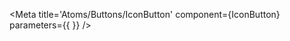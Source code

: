 
<Meta title='Atoms/Buttons/IconButton' component={IconButton} parameters={{ }} />

<Title of={IconButton} />

> *This component is categorized as an atom.*

## Description
<Description of={IconButton} />

## Stories

### Default
<Canvas>
  <Story name='Default'>
    {{
      components: { IconButton },
      template: `<IconButton :icon="iconKnob" :kind="kindKnob" :size="sizeKnob" :tooltip="tooltipKnob" :disabled="disabledKnob" @click="handleClick" />`,
      props: {
        iconKnob: {
          type: String,
          default: select('Icon', Object.keys(icons), 'play')
        },
        kindKnob: {
          type: String,
          default: select('Kind', idsOf(kinds), mainOf(kinds))
        },
        sizeKnob: {
          type: String,
          default: select('Size', idsOf(sizes), mainOf(sizes))
        },
        tooltipKnob: {
          type: String,
          default: text('Tooltip', 'Play')
        },
        disabledKnob: {
          type: Boolean,
          default: boolean('Disabled', false)
        }
      },
      methods: {
        handleClick(e) {
          action('Click')(e);
        }
      }
    }}
  </Story>
</Canvas>

### Group
<Canvas>
  <Story name='Group'>
    {{
      components: { IconButton },
      template: `
        <div>
          <IconButton
            v-for="({ icon, kind, tooltip }, index) in group"
            :key="index"
            :kind="kind"
            :icon="icon"
            :tooltip="tooltip"
          />
        </div>
      `,
      data() {
        return {
          group: [
            {
              icon: 'single-man-circle',
              kind: 'gray',
              tooltip: 'Man'
            },
            {
              icon: 'single-woman-circle',
              kind: 'blue',
              tooltip: 'Woman'
            }
          ]
        };
      }
    }}
  </Story>
</Canvas>

## I/O
<ArgsTable of={IconButton} />
